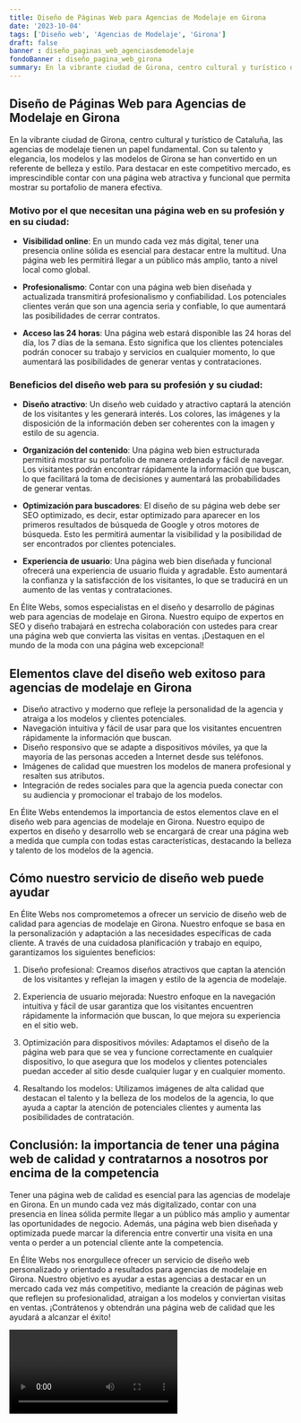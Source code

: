 ```yaml
---
title: Diseño de Páginas Web para Agencias de Modelaje en Girona
date: '2023-10-04'
tags: ['Diseño web', 'Agencias de Modelaje', 'Girona']
draft: false
banner : diseño_paginas_web_agenciasdemodelaje
fondoBanner : diseño_pagina_web_girona
summary: En la vibrante ciudad de Girona, centro cultural y turístico de Cataluña, las agencias de modelaje tienen un papel fundamental. Con su talento y elegancia, los modelos y las modelos de Girona se han convertido en un referente de belleza y estilo. Para destacar en este competitivo mercado, es imprescindible contar con una página web atractiva y funcional que permita mostrar su portafolio de manera efectiva.
---
```


## Diseño de Páginas Web para Agencias de Modelaje en Girona

En la vibrante ciudad de Girona, centro cultural y turístico de Cataluña, las agencias de modelaje tienen un papel fundamental. Con su talento y elegancia, los modelos y las modelos de Girona se han convertido en un referente de belleza y estilo. Para destacar en este competitivo mercado, es imprescindible contar con una página web atractiva y funcional que permita mostrar su portafolio de manera efectiva.

### Motivo por el que necesitan una página web en su profesión y en su ciudad:

- **Visibilidad online**: En un mundo cada vez más digital, tener una presencia online sólida es esencial para destacar entre la multitud. Una página web les permitirá llegar a un público más amplio, tanto a nivel local como global.

- **Profesionalismo**: Contar con una página web bien diseñada y actualizada transmitirá profesionalismo y confiabilidad. Los potenciales clientes verán que son una agencia seria y confiable, lo que aumentará las posibilidades de cerrar contratos.

- **Acceso las 24 horas**: Una página web estará disponible las 24 horas del día, los 7 días de la semana. Esto significa que los clientes potenciales podrán conocer su trabajo y servicios en cualquier momento, lo que aumentará las posibilidades de generar ventas y contrataciones.

### Beneficios del diseño web para su profesión y su ciudad:

- **Diseño atractivo**: Un diseño web cuidado y atractivo captará la atención de los visitantes y les generará interés. Los colores, las imágenes y la disposición de la información deben ser coherentes con la imagen y estilo de su agencia.

- **Organización del contenido**: Una página web bien estructurada permitirá mostrar su portafolio de manera ordenada y fácil de navegar. Los visitantes podrán encontrar rápidamente la información que buscan, lo que facilitará la toma de decisiones y aumentará las probabilidades de generar ventas.

- **Optimización para buscadores**: El diseño de su página web debe ser SEO optimizado, es decir, estar optimizado para aparecer en los primeros resultados de búsqueda de Google y otros motores de búsqueda. Esto les permitirá aumentar la visibilidad y la posibilidad de ser encontrados por clientes potenciales.

- **Experiencia de usuario**: Una página web bien diseñada y funcional ofrecerá una experiencia de usuario fluida y agradable. Esto aumentará la confianza y la satisfacción de los visitantes, lo que se traducirá en un aumento de las ventas y contrataciones.

En Élite Webs, somos especialistas en el diseño y desarrollo de páginas web para agencias de modelaje en Girona. Nuestro equipo de expertos en SEO y diseño trabajará en estrecha colaboración con ustedes para crear una página web que convierta las visitas en ventas. ¡Destaquen en el mundo de la moda con una página web excepcional!

[^1]: Datos curiosos: Girona es conocida por su vibrante escena artística y sus hermosos paisajes. La ciudad ha sido escenario de numerosas películas y series de televisión, incluyendo la popular serie "Juego de Tronos". Además, Girona alberga uno de los festivales de moda más importantes de España, la Girona Fashion Week, donde se reúnen diseñadores de renombre y modelos reconocidos a nivel internacional.

<GifSeo />

<Cta />

## Elementos clave del diseño web exitoso para agencias de modelaje en Girona

- Diseño atractivo y moderno que refleje la personalidad de la agencia y atraiga a los modelos y clientes potenciales.
- Navegación intuitiva y fácil de usar para que los visitantes encuentren rápidamente la información que buscan.
- Diseño responsivo que se adapte a dispositivos móviles, ya que la mayoría de las personas acceden a Internet desde sus teléfonos.
- Imágenes de calidad que muestren los modelos de manera profesional y resalten sus atributos.
- Integración de redes sociales para que la agencia pueda conectar con su audiencia y promocionar el trabajo de los modelos.

En Élite Webs entendemos la importancia de estos elementos clave en el diseño web para agencias de modelaje en Girona. Nuestro equipo de expertos en diseño y desarrollo web se encargará de crear una página web a medida que cumpla con todas estas características, destacando la belleza y talento de los modelos de la agencia.

## Cómo nuestro servicio de diseño web puede ayudar

En Élite Webs nos comprometemos a ofrecer un servicio de diseño web de calidad para agencias de modelaje en Girona. Nuestro enfoque se basa en la personalización y adaptación a las necesidades específicas de cada cliente. A través de una cuidadosa planificación y trabajo en equipo, garantizamos los siguientes beneficios:

1. Diseño profesional: Creamos diseños atractivos que captan la atención de los visitantes y reflejan la imagen y estilo de la agencia de modelaje.

2. Experiencia de usuario mejorada: Nuestro enfoque en la navegación intuitiva y fácil de usar garantiza que los visitantes encuentren rápidamente la información que buscan, lo que mejora su experiencia en el sitio web.

3. Optimización para dispositivos móviles: Adaptamos el diseño de la página web para que se vea y funcione correctamente en cualquier dispositivo, lo que asegura que los modelos y clientes potenciales puedan acceder al sitio desde cualquier lugar y en cualquier momento.

4. Resaltando los modelos: Utilizamos imágenes de alta calidad que destacan el talento y la belleza de los modelos de la agencia, lo que ayuda a captar la atención de potenciales clientes y aumenta las posibilidades de contratación.

## Conclusión: la importancia de tener una página web de calidad y contratarnos a nosotros por encima de la competencia

Tener una página web de calidad es esencial para las agencias de modelaje en Girona. En un mundo cada vez más digitalizado, contar con una presencia en línea sólida permite llegar a un público más amplio y aumentar las oportunidades de negocio. Además, una página web bien diseñada y optimizada puede marcar la diferencia entre convertir una visita en una venta o perder a un potencial cliente ante la competencia.

En Élite Webs nos enorgullece ofrecer un servicio de diseño web personalizado y orientado a resultados para agencias de modelaje en Girona. Nuestro objetivo es ayudar a estas agencias a destacar en un mercado cada vez más competitivo, mediante la creación de páginas web que reflejen su profesionalidad, atraigan a los modelos y conviertan visitas en ventas. ¡Contrátenos y obtendrán una página web de calidad que les ayudará a alcanzar el éxito!

<Video />

<CtaBot job='Agencias de Modelaje' city='Girona'/>

<Gmaps query='Girona+españa+maps' />